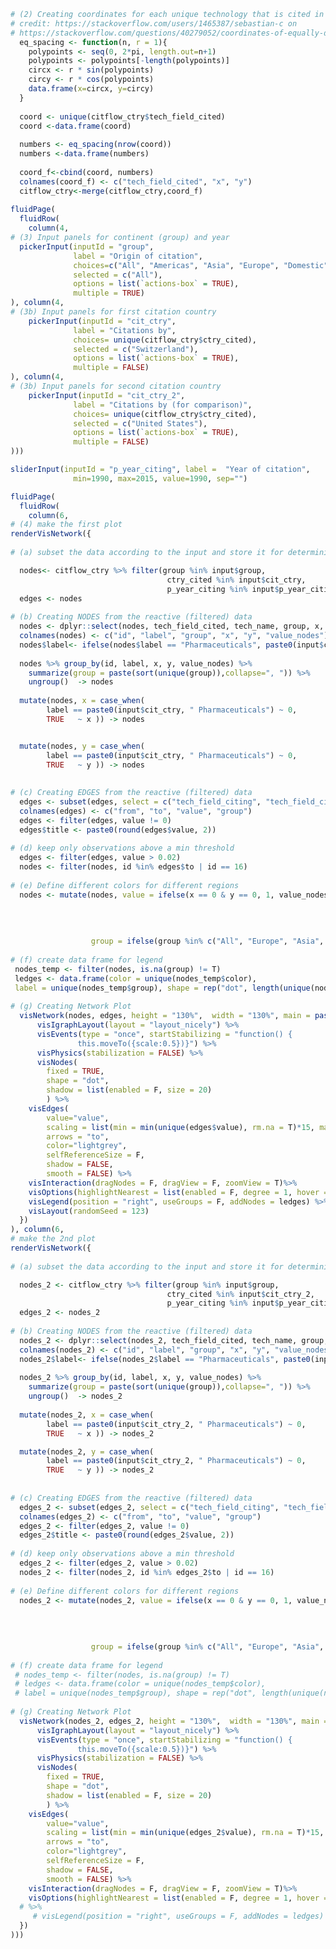 ```r

# (2) Creating coordinates for each unique technology that is cited in a c
# credit: https://stackoverflow.com/users/1465387/sebastian-c on
# https://stackoverflow.com/questions/40279052/coordinates-of-equally-distanced-n-points-on-a-circle-in-r
  eq_spacing <- function(n, r = 1){
    polypoints <- seq(0, 2*pi, length.out=n+1)
    polypoints <- polypoints[-length(polypoints)]
    circx <- r * sin(polypoints)
    circy <- r * cos(polypoints)
    data.frame(x=circx, y=circy)
  }
  
  coord <- unique(citflow_ctry$tech_field_cited)
  coord <-data.frame(coord)
  
  numbers <- eq_spacing(nrow(coord))
  numbers <-data.frame(numbers)
  
  coord_f<-cbind(coord, numbers)
  colnames(coord_f) <- c("tech_field_cited", "x", "y")
  citflow_ctry<-merge(citflow_ctry,coord_f)
    
fluidPage(
  fluidRow(
    column(4,  
# (3) Input panels for continent (group) and year
  pickerInput(inputId = "group",
              label = "Origin of citation", 
              choices=c("All", "Americas", "Asia", "Europe", "Domestic"),
              selected = c("All"),
              options = list(`actions-box` = TRUE),
              multiple = TRUE)
), column(4,
# (3b) Input panels for first citation country
    pickerInput(inputId = "cit_ctry",
              label = "Citations by", 
              choices= unique(citflow_ctry$ctry_cited),
              selected = c("Switzerland"),
              options = list(`actions-box` = TRUE),
              multiple = FALSE)
), column(4,    
# (3b) Input panels for second citation country
    pickerInput(inputId = "cit_ctry_2",
              label = "Citations by (for comparison)", 
              choices= unique(citflow_ctry$ctry_cited),
              selected = c("United States"),
              options = list(`actions-box` = TRUE),
              multiple = FALSE)
)))

sliderInput(inputId = "p_year_citing", label =  "Year of citation", 
              min=1990, max=2015, value=1990, sep="")

fluidPage(
  fluidRow(
    column(6,
# (4) make the first plot
renderVisNetwork({
  
# (a) subset the data according to the input and store it for determining nodes and edges:

  nodes<- citflow_ctry %>% filter(group %in% input$group, 
                                   ctry_cited %in% input$cit_ctry,
                                   p_year_citing %in% input$p_year_citing)
  edges <- nodes
    
# (b) Creating NODES from the reactive (filtered) data
  nodes <- dplyr::select(nodes, tech_field_cited, tech_name, group, x, y, share_inv_cited)
  colnames(nodes) <- c("id", "label", "group", "x", "y", "value_nodes")
  nodes$label<- ifelse(nodes$label == "Pharmaceuticals", paste0(input$cit_ctry), nodes$label)
      
  nodes %>% group_by(id, label, x, y, value_nodes) %>%
    summarize(group = paste(sort(unique(group)),collapse=", ")) %>% 
    ungroup()  -> nodes
      
  mutate(nodes, x = case_when(
        label == paste0(input$cit_ctry, " Pharmaceuticals") ~ 0, 
        TRUE   ~ x )) -> nodes


  mutate(nodes, y = case_when(
        label == paste0(input$cit_ctry, " Pharmaceuticals") ~ 0, 
        TRUE   ~ y )) -> nodes
      
      
# (c) Creating EDGES from the reactive (filtered) data    
  edges <- subset(edges, select = c("tech_field_citing", "tech_field_cited" ,"share_inv_cited", "group"))
  colnames(edges) <- c("from", "to", "value", "group")
  edges <- filter(edges, value != 0)
  edges$title <- paste0(round(edges$value, 2))
   
# (d) keep only observations above a min threshold
  edges <- filter(edges, value > 0.02)
  nodes <- filter(nodes, id %in% edges$to | id == 16)
  
# (e) Define different colors for different regions
  nodes <- mutate(nodes, value = ifelse(x == 0 & y == 0, 1, value_nodes), color = case_when(group == "All" ~ "#F8766D",
                                                                                            group == "Europe" ~ "#00BFC4",
                                                                                            group == "Americas" ~ "#00BBDB", 
                                                                                            group == "Asia" ~ "#7CAE00",
                                                                                            group == "Domestic" ~ "#C77CFF"),
                  group = ifelse(group %in% c("All", "Europe", "Asia", "Americas", "Domestic"), group, NA))
  
# (f) create data frame for legend 
 nodes_temp <- filter(nodes, is.na(group) != T)
 ledges <- data.frame(color = unique(nodes_temp$color), 
 label = unique(nodes_temp$group), shape = rep("dot", length(unique(nodes_temp$group)))) 
 
# (g) Creating Network Plot
  visNetwork(nodes, edges, height = "130%",  width = "130%", main = paste(input$cit_ctry, "Pharmaceuticals")) %>%
      visIgraphLayout(layout = "layout_nicely") %>%
      visEvents(type = "once", startStabilizing = "function() {
               this.moveTo({scale:0.5})}") %>%
      visPhysics(stabilization = FALSE) %>%
      visNodes(
        fixed = TRUE,
        shape = "dot",
        shadow = list(enabled = F, size = 20)
        ) %>%
    visEdges(
        value="value",
        scaling = list(min = min(unique(edges$value), rm.na = T)*15, max = max(unique(edges$value), rm.na = T)*15),
        arrows = "to",
        color="lightgrey",
        selfReferenceSize = F,
        shadow = FALSE,
        smooth = FALSE) %>%
    visInteraction(dragNodes = F, dragView = F, zoomView = T)%>%
    visOptions(highlightNearest = list(enabled = F, degree = 1, hover = T))%>%
    visLegend(position = "right", useGroups = F, addNodes = ledges) %>%
    visLayout(randomSeed = 123)
  })    
), column(6,
# make the 2nd plot
renderVisNetwork({
  
# (a) subset the data according to the input and store it for determining nodes and edges:

  nodes_2 <- citflow_ctry %>% filter(group %in% input$group, 
                                   ctry_cited %in% input$cit_ctry_2,
                                   p_year_citing %in% input$p_year_citing)
  edges_2 <- nodes_2
    
# (b) Creating NODES from the reactive (filtered) data
  nodes_2 <- dplyr::select(nodes_2, tech_field_cited, tech_name, group, x, y, share_inv_cited)
  colnames(nodes_2) <- c("id", "label", "group", "x", "y", "value_nodes")
  nodes_2$label<- ifelse(nodes_2$label == "Pharmaceuticals", paste0(input$cit_ctry_2), nodes_2$label)
      
  nodes_2 %>% group_by(id, label, x, y, value_nodes) %>%
    summarize(group = paste(sort(unique(group)),collapse=", ")) %>% 
    ungroup()  -> nodes_2
      
  mutate(nodes_2, x = case_when(
        label == paste0(input$cit_ctry_2, " Pharmaceuticals") ~ 0, 
        TRUE   ~ x )) -> nodes_2

  mutate(nodes_2, y = case_when(
        label == paste0(input$cit_ctry_2, " Pharmaceuticals") ~ 0, 
        TRUE   ~ y )) -> nodes_2
      
      
# (c) Creating EDGES from the reactive (filtered) data    
  edges_2 <- subset(edges_2, select = c("tech_field_citing", "tech_field_cited" ,"share_inv_cited", "group"))
  colnames(edges_2) <- c("from", "to", "value", "group")
  edges_2 <- filter(edges_2, value != 0)
  edges_2$title <- paste0(round(edges_2$value, 2))
   
# (d) keep only observations above a min threshold
  edges_2 <- filter(edges_2, value > 0.02)
  nodes_2 <- filter(nodes_2, id %in% edges_2$to | id == 16)
  
# (e) Define different colors for different regions
  nodes_2 <- mutate(nodes_2, value = ifelse(x == 0 & y == 0, 1, value_nodes), color = case_when(group == "All" ~ "#F8766D",
                                                                                            group == "Europe" ~ "#00BFC4",
                                                                                            group == "Americas" ~ "#00BBDB", 
                                                                                            group == "Asia" ~ "#7CAE00",
                                                                                            group == "Domestic" ~ "#C77CFF"),
                  group = ifelse(group %in% c("All", "Europe", "Asia", "Americas", "Domestic"), group, NA))
  
# (f) create data frame for legend 
 # nodes_temp <- filter(nodes, is.na(group) != T)
 # ledges <- data.frame(color = unique(nodes_temp$color), 
 # label = unique(nodes_temp$group), shape = rep("dot", length(unique(nodes_temp$group)))) 
 
# (g) Creating Network Plot
  visNetwork(nodes_2, edges_2, height = "130%",  width = "130%", main = paste(input$cit_ctry_2, "Pharmaceuticals")) %>%
      visIgraphLayout(layout = "layout_nicely") %>%
      visEvents(type = "once", startStabilizing = "function() {
               this.moveTo({scale:0.5})}") %>%
      visPhysics(stabilization = FALSE) %>%
      visNodes(
        fixed = TRUE,
        shape = "dot",
        shadow = list(enabled = F, size = 20)
        ) %>%
    visEdges(
        value="value",
        scaling = list(min = min(unique(edges_2$value), rm.na = T)*15, max = max(unique(edges_2$value), rm.na = T)*15),
        arrows = "to",
        color="lightgrey",
        selfReferenceSize = F,
        shadow = FALSE,
        smooth = FALSE) %>%
    visInteraction(dragNodes = F, dragView = F, zoomView = T)%>%
    visOptions(highlightNearest = list(enabled = F, degree = 1, hover = T)) 
  # %>%
     # visLegend(position = "right", useGroups = F, addNodes = ledges)
  }) 
)))
```